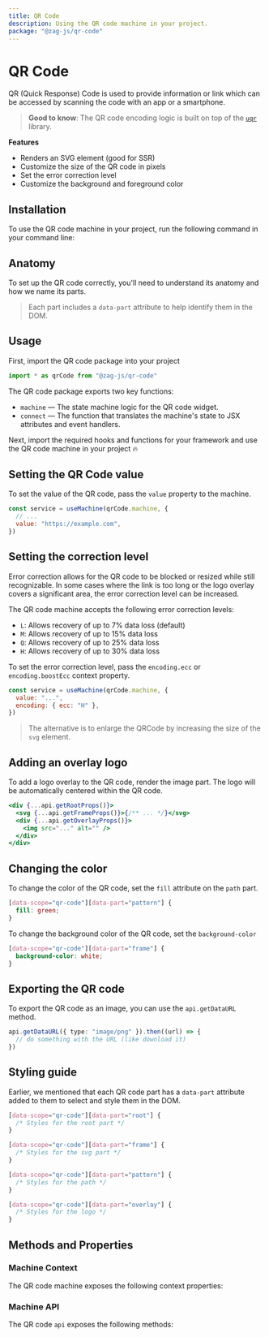 ```yaml
---
title: QR Code
description: Using the QR code machine in your project.
package: "@zag-js/qr-code"
---
```


# QR Code

QR (Quick Response) Code is used to provide information or link which can be
accessed by scanning the code with an app or a smartphone.

> **Good to know**: The QR code encoding logic is built on top of the
> [`uqr`](https://github.com/unjs/uqr) library.

<Resources pkg="@zag-js/qr-code" />

<Showcase id="QRCode" />

**Features**

- Renders an SVG element (good for SSR)
- Customize the size of the QR code in pixels
- Set the error correction level
- Customize the background and foreground color

## Installation

To use the QR code machine in your project, run the following command in your
command line:

<CodeSnippet id="qr-code/installation.mdx" />

## Anatomy

To set up the QR code correctly, you'll need to understand its anatomy and how
we name its parts.

> Each part includes a `data-part` attribute to help identify them in the DOM.

<Anatomy id="qr-code" />

## Usage

First, import the QR code package into your project

```jsx
import * as qrCode from "@zag-js/qr-code"
```

The QR code package exports two key functions:

- `machine` — The state machine logic for the QR code widget.
- `connect` — The function that translates the machine's state to JSX attributes
  and event handlers.

Next, import the required hooks and functions for your framework and use the QR
code machine in your project 🔥

<CodeSnippet id="qr-code/usage.mdx" />

## Setting the QR Code value

To set the value of the QR code, pass the `value` property to the machine.

```jsx {3}
const service = useMachine(qrCode.machine, {
  // ...
  value: "https://example.com",
})
```

## Setting the correction level

Error correction allows for the QR code to be blocked or resized while still
recognizable. In some cases where the link is too long or the logo overlay
covers a significant area, the error correction level can be increased.

The QR code machine accepts the following error correction levels:

- `L`: Allows recovery of up to 7% data loss (default)
- `M`: Allows recovery of up to 15% data loss
- `Q`: Allows recovery of up to 25% data loss
- `H`: Allows recovery of up to 30% data loss

To set the error correction level, pass the `encoding.ecc` or
`encoding.boostEcc` context property.

```jsx {3}
const service = useMachine(qrCode.machine, {
  value: "...",
  encoding: { ecc: "H" },
})
```

> The alternative is to enlarge the QRCode by increasing the size of the `svg`
> element.

## Adding an overlay logo

To add a logo overlay to the QR code, render the image part. The logo will be
automatically centered within the QR code.

```jsx {3}
<div {...api.getRootProps()}>
  <svg {...api.getFrameProps()}>{/** ... */}</svg>
  <div {...api.getOverlayProps()}>
    <img src="..." alt="" />
  </div>
</div>
```

## Changing the color

To change the color of the QR code, set the `fill` attribute on the `path` part.

```css
[data-scope="qr-code"][data-part="pattern"] {
  fill: green;
}
```

To change the background color of the QR code, set the `background-color`

```css
[data-scope="qr-code"][data-part="frame"] {
  background-color: white;
}
```

## Exporting the QR code

To export the QR code as an image, you can use the `api.getDataURL` method.

```ts
api.getDataURL({ type: "image/png" }).then((url) => {
  // do something with the URL (like download it)
})
```

## Styling guide

Earlier, we mentioned that each QR code part has a `data-part` attribute added
to them to select and style them in the DOM.

```css
[data-scope="qr-code"][data-part="root"] {
  /* Styles for the root part */
}

[data-scope="qr-code"][data-part="frame"] {
  /* Styles for the svg part */
}

[data-scope="qr-code"][data-part="pattern"] {
  /* Styles for the path */
}

[data-scope="qr-code"][data-part="overlay"] {
  /* Styles for the logo */
}
```

## Methods and Properties

### Machine Context

The QR code machine exposes the following context properties:

<ContextTable name="qr-code" />

### Machine API

The QR code `api` exposes the following methods:

<ApiTable name="qr-code" />
